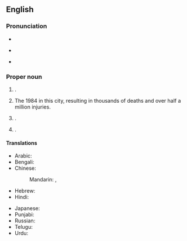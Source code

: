 ==English==
{{wikipedia}}

===Pronunciation===
* {{IPA|en|/bəʊˈpɑːl/}}
* {{a|InE}} {{IPA|en|/bʱoːˈpaːl/}}
* {{rhymes|en|ɑːl|s=2}}

===Proper noun===
{{en-proper noun}}

# {{place|en|state capital|s/Madhya Pradesh|c/India}}.
# {{lb|en|by extension}} The 1984 {{w|Bhopal disaster|leak of toxic gas}} in this city, resulting in thousands of deaths and over half a million injuries.
# {{place|en|district|s/Madhya Pradesh|c/India|containing the city of the same name}}.
# {{place|en|former [[state]]|c/India|containing the city of the same name}}.

====Translations====
{{trans-top|capital of Madhya Pradesh, India}}
* Arabic: {{t|ar|بْهُوبَال|m|tr=bhōbāl}}
* Bengali: {{t+|bn|ভোপাল}}
* Chinese:
*: Mandarin: {{t+|cmn|博帕爾|sc=Hani}}, {{t+|cmn|博帕尔|tr=Bópà'ěr|sc=Hani}}
* Hebrew: {{t|he|בופאל}}
* Hindi: {{t+|hi|भोपाल}}
{{trans-mid}}
* Japanese: {{t|ja|ボーパール|tr=Bōpāru}}
* Punjabi: {{t|pa|ਭੋਪਾਲ}}
* Russian: {{t|ru|Бхопа́л|m}}
* Telugu: {{t|te|భోపాల్|sc=Telu}}
* Urdu: {{t|ur|بهوبال|tr=bhōpāl}}
{{trans-bottom}}